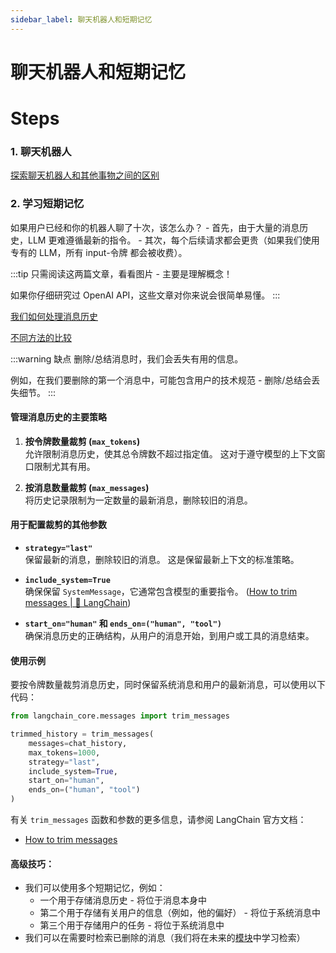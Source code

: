 ```yaml
---
sidebar_label: 聊天机器人和短期记忆
---
```


# 聊天机器人和短期记忆

# Steps

### 1. 聊天机器人

[探索聊天机器人和其他事物之间的区别](https://excalidraw.com/#json=zjh38Ls_XMRTsUO60aur5,2ieU4682rDovB05fL_KgOw)

### 2. 学习短期记忆

如果用户已经和你的机器人聊了十次，该怎么办？
    - 首先，由于大量的消息历史，LLM 更难遵循最新的指令。
    - 其次，每个后续请求都会更贵（如果我们使用专有的 LLM，所有 input-令牌 都会被收费）。

:::tip
只需阅读这两篇文章，看看图片 - 主要是理解概念！

如果你仔细研究过 OpenAI API，这些文章对你来说会很简单易懂。
:::

[我们如何处理消息历史](https://langchain-ai.github.io/langgraph/concepts/memory/#summarizing-past-conversations)

[不同方法的比较](https://www.pinecone.io/learn/series/langchain/langchain-expression-language/)

:::warning 缺点
删除/总结消息时，我们会丢失有用的信息。

例如，在我们要删除的第一个消息中，可能包含用户的技术规范 - 删除/总结会丢失细节。
:::

#### 管理消息历史的主要策略

1. **按令牌数量裁剪 (`max_tokens`)**  
   允许限制消息历史，使其总令牌数不超过指定值。 这对于遵守模型的上下文窗口限制尤其有用。

2. **按消息数量裁剪 (`max_messages`)**  
   将历史记录限制为一定数量的最新消息，删除较旧的消息。

#### 用于配置裁剪的其他参数

- **`strategy="last"`**  
  保留最新的消息，删除较旧的消息。 这是保留最新上下文的标准策略。

- **`include_system=True`**  
  确保保留 `SystemMessage`，它通常包含模型的重要指令。 ([How to trim messages | 🦜️ LangChain](https://python.langchain.com/docs/how_to/trim_messages/?utm_source=chatgpt.com))

- **`start_on="human"` 和 `ends_on=("human", "tool")`**  
  确保消息历史的正确结构，从用户的消息开始，到用户或工具的消息结束。

#### 使用示例

要按令牌数量裁剪消息历史，同时保留系统消息和用户的最新消息，可以使用以下代码：

```python
from langchain_core.messages import trim_messages

trimmed_history = trim_messages(
    messages=chat_history,
    max_tokens=1000,
    strategy="last",
    include_system=True,
    start_on="human",
    ends_on=("human", "tool")
)
```

有关 `trim_messages` 函数和参数的更多信息，请参阅 LangChain 官方文档：

- [How to trim messages](https://python.langchain.com/docs/how_to/trim_messages/)

#### 高级技巧：

- 我们可以使用多个短期记忆，例如：
    - 一个用于存储消息历史 - 将位于消息本身中
    - 第二个用于存储有关用户的信息（例如，他的偏好） - 将位于系统消息中
    - 第三个用于存储用户的任务 - 将位于系统消息中
- 我们可以在需要时检索已删除的消息（我们将在未来的[模块](./rag/index)中学习检索）
